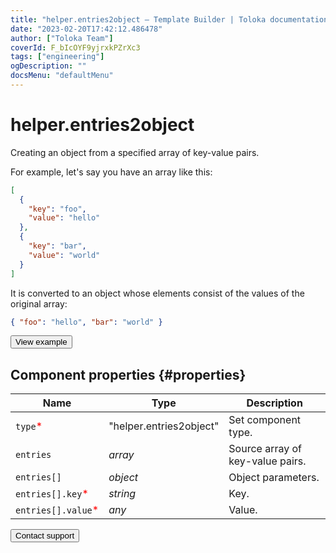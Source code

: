 ```yaml
---
title: "helper.entries2object — Template Builder | Toloka documentation"
date: "2023-02-20T17:42:12.486478"
author: ["Toloka Team"]
coverId: F_bIcOYF9yjrxkPZrXc3
tags: ["engineering"]
ogDescription: ""
docsMenu: "defaultMenu"
---
```



# helper.entries2object

Creating an object from a specified array of key-value pairs.

For example, let's say you have an array like this:

```json
[
  {
    "key": "foo",
    "value": "hello"
  },
  {
    "key": "bar",
    "value": "world"
  }
]
```

It is converted to an object whose elements consist of the values of the original array:

```json
{ "foo": "hello", "bar": "world" }
```

<Button themeColor="light" view="default" size="l" type="link" url="https://ya.cc/t/wf2xSzVO3twkui">View example</Button>

## Component properties {#properties}

**Name** | **Type** | **Description**
----- | ----- | -----
`type`<span style="color: red">\*</span> | "helper.entries2object" | Set component type.
`entries` | _array_ | Source array of key-value pairs.
`entries[]` | _object_ | Object parameters.
`entries[].key`<span style="color: red">\*</span> | _string_ | Key.
`entries[].value`<span style="color: red">\*</span> | _any_ | Value.

<Button themeColor="light" view="default" size="l" type="link" url="/docs/guide/troubleshooting/support?form-source=template-builder-reference-helper-entries2object">Contact support</Button>
